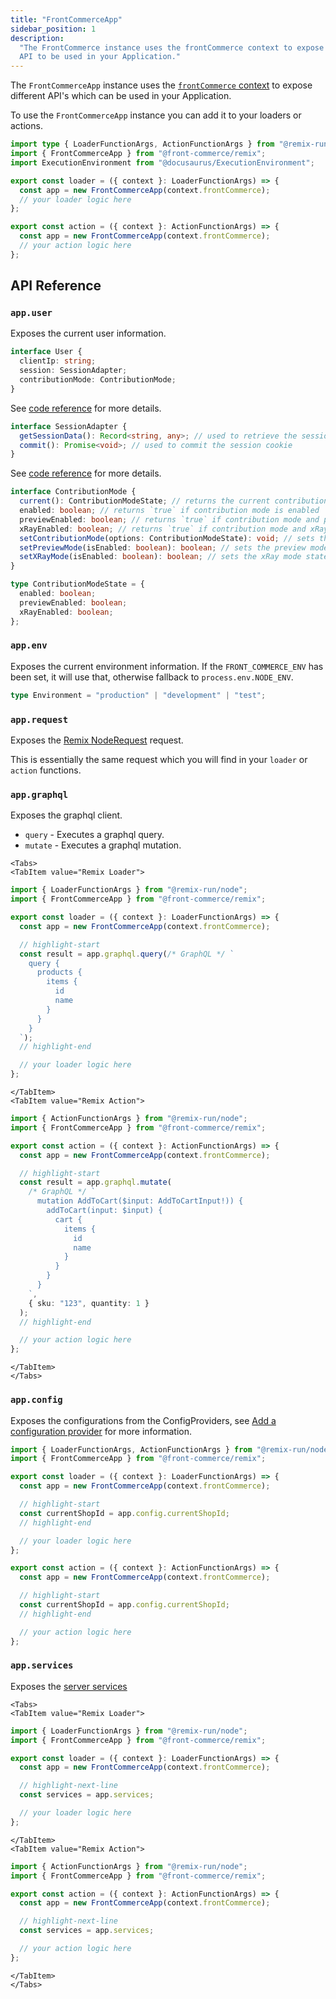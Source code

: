 ```yaml
---
title: "FrontCommerceApp"
sidebar_position: 1
description:
  "The FrontCommerce instance uses the frontCommerce context to expose different
  API to be used in your Application."
---
```



The `FrontCommerceApp` instance uses the
[`frontCommerce` context](/docs/3.x/api-reference/front-commerce-remix/#front-commerce-context)
to expose different API's which can be used in your Application.

To use the `FrontCommerceApp` instance you can add it to your loaders or
actions.

```ts
import type { LoaderFunctionArgs, ActionFunctionArgs } from "@remix-run/node";
import { FrontCommerceApp } from "@front-commerce/remix";
import ExecutionEnvironment from "@docusaurus/ExecutionEnvironment";

export const loader = ({ context }: LoaderFunctionArgs) => {
  const app = new FrontCommerceApp(context.frontCommerce);
  // your loader logic here
};

export const action = ({ context }: ActionFunctionArgs) => {
  const app = new FrontCommerceApp(context.frontCommerce);
  // your action logic here
};
```

## API Reference

### `app.user`

Exposes the current user information.

```ts
interface User {
  clientIp: string;
  session: SessionAdapter;
  contributionMode: ContributionMode;
}
```

<Tabs>
  <TabItem value="SessionAdapter" label="SessionAdapter">

See
[code reference](https://gitlab.blackswift.cloud/front-commerce/front-commerce/-/blob/main/packages/remix/server/RemixSessionAdapter.ts?ref_type=heads)
for more details.

```ts
interface SessionAdapter {
  getSessionData(): Record<string, any>; // used to retrieve the session data
  commit(): Promise<void>; // used to commit the session cookie
}
```

  </TabItem>
  <TabItem value="ContributionMode" label="ContributionMode" >

See
[code reference](https://gitlab.blackswift.cloud/front-commerce/front-commerce/-/blob/main/packages/core/contribution-mode/ContributionMode.ts)
for more details.

```ts
interface ContributionMode {
  current(): ContributionModeState; // returns the current contribution mode state
  enabled: boolean; // returns `true` if contribution mode is enabled
  previewEnabled: boolean; // returns `true` if contribution mode and preview mode are enabled
  xRayEnabled: boolean; // returns `true` if contribution mode and xRay mode are enabled
  setContributionMode(options: ContributionModeState): void; // sets the contribution mode state
  setPreviewMode(isEnabled: boolean): boolean; // sets the preview mode state if contribution mode is enabled
  setXRayMode(isEnabled: boolean): boolean; // sets the xRay mode state if contribution mode is enabled
}

type ContributionModeState = {
  enabled: boolean;
  previewEnabled: boolean;
  xRayEnabled: boolean;
};
```

  </TabItem>
</Tabs>

### `app.env`

Exposes the current environment information. If the `FRONT_COMMERCE_ENV` has
been set, it will use that, otherwise fallback to `process.env.NODE_ENV`.

```ts
type Environment = "production" | "development" | "test";
```

### `app.request`

Exposes the
[Remix NodeRequest](https://github.com/remix-run/remix/blob/410e9d8aac044b3453c1dddbeb0bcc1d53cdec68/packages/remix-node/fetch.ts#LL34C1-L46C2)
request.

This is essentially the same request which you will find in your `loader` or
`action` functions.

### `app.graphql`

Exposes the graphql client.

- `query` - Executes a graphql query.
- `mutate` - Executes a graphql mutation.

```mdx-code-block
<Tabs>
<TabItem value="Remix Loader">
```

```ts
import { LoaderFunctionArgs } from "@remix-run/node";
import { FrontCommerceApp } from "@front-commerce/remix";

export const loader = ({ context }: LoaderFunctionArgs) => {
  const app = new FrontCommerceApp(context.frontCommerce);

  // highlight-start
  const result = app.graphql.query(/* GraphQL */ `
    query {
      products {
        items {
          id
          name
        }
      }
    }
  `);
  // highlight-end

  // your loader logic here
};
```

```mdx-code-block
</TabItem>
<TabItem value="Remix Action">
```

```ts
import { ActionFunctionArgs } from "@remix-run/node";
import { FrontCommerceApp } from "@front-commerce/remix";

export const action = ({ context }: ActionFunctionArgs) => {
  const app = new FrontCommerceApp(context.frontCommerce);

  // highlight-start
  const result = app.graphql.mutate(
    /* GraphQL */ `
      mutation AddToCart($input: AddToCartInput!)) {
        addToCart(input: $input) {
          cart {
            items {
              id
              name
            }
          }
        }
      }
    `,
    { sku: "123", quantity: 1 }
  );
  // highlight-end

  // your action logic here
};
```

```mdx-code-block
</TabItem>
</Tabs>
```

### `app.config`

Exposes the configurations from the ConfigProviders, see
[Add a configuration provider](/docs/3.x/guides/configuration/add-a-configuration-provider)
for more information.

```ts
import { LoaderFunctionArgs, ActionFunctionArgs } from "@remix-run/node";
import { FrontCommerceApp } from "@front-commerce/remix";

export const loader = ({ context }: LoaderFunctionArgs) => {
  const app = new FrontCommerceApp(context.frontCommerce);

  // highlight-start
  const currentShopId = app.config.currentShopId;
  // highlight-end

  // your loader logic here
};

export const action = ({ context }: ActionFunctionArgs) => {
  const app = new FrontCommerceApp(context.frontCommerce);

  // highlight-start
  const currentShopId = app.config.currentShopId;
  // highlight-end

  // your action logic here
};
```

### `app.services`

Exposes the
[server services](/docs/3.x/api-reference/front-commerce-core/services#server-services)

```mdx-code-block
<Tabs>
<TabItem value="Remix Loader">
```

```ts
import { LoaderFunctionArgs } from "@remix-run/node";
import { FrontCommerceApp } from "@front-commerce/remix";

export const loader = ({ context }: LoaderFunctionArgs) => {
  const app = new FrontCommerceApp(context.frontCommerce);

  // highlight-next-line
  const services = app.services;

  // your loader logic here
};
```

```mdx-code-block
</TabItem>
<TabItem value="Remix Action">
```

```ts
import { ActionFunctionArgs } from "@remix-run/node";
import { FrontCommerceApp } from "@front-commerce/remix";

export const action = ({ context }: ActionFunctionArgs) => {
  const app = new FrontCommerceApp(context.frontCommerce);

  // highlight-next-line
  const services = app.services;

  // your action logic here
};
```

```mdx-code-block
</TabItem>
</Tabs>
```
